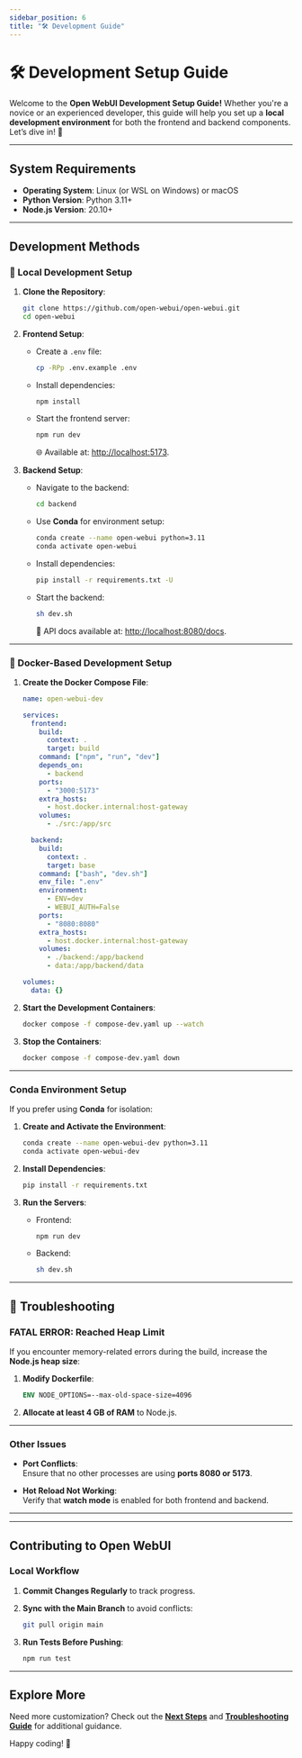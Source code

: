 ```yaml
---
sidebar_position: 6
title: "🛠️ Development Guide"
---
```



<TopBanners />

# 🛠️ Development Setup Guide

Welcome to the **Open WebUI Development Setup Guide!** Whether you're a novice or an experienced developer, this guide will help you set up a **local development environment** for both the frontend and backend components. Let’s dive in! 🚀

---

## System Requirements

- **Operating System**: Linux (or WSL on Windows) or macOS  
- **Python Version**: Python 3.11+  
- **Node.js Version**: 20.10+

---

## Development Methods

<Tabs groupId="dev-setup">

<TabItem value="local" label="Local Setup">

### 🐧 Local Development Setup

1. **Clone the Repository**:
   ```bash
   git clone https://github.com/open-webui/open-webui.git
   cd open-webui
   ```

2. **Frontend Setup**:
   - Create a `.env` file:
     ```bash
     cp -RPp .env.example .env
     ```
   - Install dependencies:
     ```bash
     npm install
     ```
   - Start the frontend server:
     ```bash
     npm run dev
     ```
     🌐 Available at: [http://localhost:5173](http://localhost:5173).

3. **Backend Setup**:
   - Navigate to the backend:
     ```bash
     cd backend
     ```
   - Use **Conda** for environment setup:
     ```bash
     conda create --name open-webui python=3.11
     conda activate open-webui
     ```
   - Install dependencies:
     ```bash
     pip install -r requirements.txt -U
     ```
   - Start the backend:
     ```bash
     sh dev.sh
     ```
     📄 API docs available at: [http://localhost:8080/docs](http://localhost:8080/docs).

---

</TabItem>

<TabItem value="docker" label="Docker Setup">

### 🐳 Docker-Based Development Setup

1. **Create the Docker Compose File**:
   ```yaml
   name: open-webui-dev

   services:
     frontend:
       build:
         context: .
         target: build
       command: ["npm", "run", "dev"]
       depends_on:
         - backend
       ports:
         - "3000:5173"
       extra_hosts:
         - host.docker.internal:host-gateway
       volumes:
         - ./src:/app/src

     backend:
       build:
         context: .
         target: base
       command: ["bash", "dev.sh"]
       env_file: ".env"
       environment:
         - ENV=dev
         - WEBUI_AUTH=False
       ports:
         - "8080:8080"
       extra_hosts:
         - host.docker.internal:host-gateway
       volumes:
         - ./backend:/app/backend
         - data:/app/backend/data

   volumes:
     data: {}
   ```

2. **Start the Development Containers**:
   ```bash
   docker compose -f compose-dev.yaml up --watch
   ```

3. **Stop the Containers**:
   ```bash
   docker compose -f compose-dev.yaml down
   ```

---

</TabItem>

<TabItem value="conda" label="Optional Conda Setup">

### Conda Environment Setup

If you prefer using **Conda** for isolation:

1. **Create and Activate the Environment**:
   ```bash
   conda create --name open-webui-dev python=3.11
   conda activate open-webui-dev
   ```

2. **Install Dependencies**:
   ```bash
   pip install -r requirements.txt
   ```

3. **Run the Servers**:
   - Frontend:
     ```bash
     npm run dev
     ```
   - Backend:
     ```bash
     sh dev.sh
     ```

---

</TabItem>

<TabItem value="troubleshooting" label="Troubleshooting">

## 🐛 Troubleshooting

### **FATAL ERROR: Reached Heap Limit**

If you encounter memory-related errors during the build, increase the **Node.js heap size**:

1. **Modify Dockerfile**:
   ```dockerfile
   ENV NODE_OPTIONS=--max-old-space-size=4096
   ```

2. **Allocate at least 4 GB of RAM** to Node.js.

---

### **Other Issues**

- **Port Conflicts**:  
   Ensure that no other processes are using **ports 8080 or 5173**.

- **Hot Reload Not Working**:  
   Verify that **watch mode** is enabled for both frontend and backend.

---

</TabItem>

</Tabs>

---

## Contributing to Open WebUI

### Local Workflow

1. **Commit Changes Regularly** to track progress.
2. **Sync with the Main Branch** to avoid conflicts:
   ```bash
   git pull origin main
   ```

3. **Run Tests Before Pushing**:
   ```bash
   npm run test
   ```

---

## Explore More

Need more customization? Check out the **[Next Steps](./next-steps.mdx)** and **[Troubleshooting Guide](../troubleshooting/index.mdx)** for additional guidance.

Happy coding! 🎉
